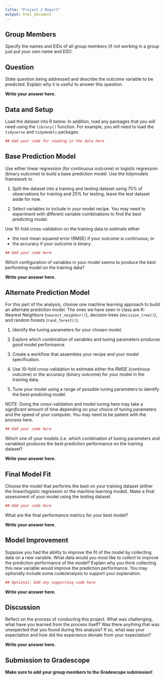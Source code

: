 ```yaml
---
title: "Project 2 Report"
output: html_document
---
```


## Group Members

Specify the names and EIDs of all group members (if not working in a group just put your own name and EID):



## Question

State question being addressed and describe the outcome variable to be predicted. Explain why it is useful to answer this question.

**Write your answer here.**


## Data and Setup

Load the dataset into R below. In addition, load any packages that you will need using the `library()` function. For example, you will need to load the `tidyverse` and `tidymodels` packages.


```r
## Add your code for reading in the data here

```


## Base Prediction Model

Use either linear regression (for continuous outcome) or logistic regression (binary outcome) to build a base prediction model. Use the tidymodels framework to 

1. Split the dataset into a training and testing dataset using 75% of observations for training and 25% for testing; leave the test dataset aside for now.

2. Select variables to include in your model recipe. You may need to experiment with different variable combinations to find the best predicting model.

Use 10-fold cross-validation on the training data to estimate either 

* the root mean squared error (RMSE) if your outcome is continuous; or 
* the accuracy if your outcome is binary.


```r
## Add your code here

```

Which configuration of variables in your model seems to produce the best performing model on the training data?

**Write your answer here.**



## Alternate Prediction Model

For this part of the analysis, choose one machine learning approach to build an alternate prediction model. The ones we have seen in class are K-Nearest Neighbors (`nearest_neighbor()`), decision trees (`decision_tree()`), and random forests (`rand_forest()`). 

1. Identify the tuning parameters for your chosen model.

2. Explore which combination of variables and tuning parameters produces good model performance.

3. Create a workflow that assembles your recipe and your model specification.

4. Use 10-fold cross-validation to estimate either the RMSE (continous outcome) or the accuracy (binary outcome) for your model in the training data.

5. Tune your model using a range of possible tuning parameters to identify the best-predicting model

NOTE: Doing the cross-validation and model tuning here may take a *significant* amount of time depending on your choice of tuning parameters and the speed of your computer. You may need to be patient with the process here.


```r
## Add your code here

```

Which one of your models (i.e. which combination of tuning parameters and variables) produces the best prediction performance on the training dataset?

**Write your answer here.**


## Final Model Fit

Choose the model that performs the best on your training dataset (either the linear/logistic regression or the machine learning model). Make a final assessment of your model using the testing dataset.


```r
## Add your code here

```


What are the final performance metrics for your best model?

**Write your answer here.**



## Model Improvement


Suppose you had the ability to improve the fit of the model by collecting data on a new variable. What data would you most like to collect to improve the prediction performance of the model? Explain why you think collecting this new variable would improve the prediction performance. You may optionally include some code/analysis to support your explanation.

```r
## Optional: Add any supporting code here

```

**Write your answer here.**




## Discussion

Reflect on the process of conducting this project. What was challenging, what have you learned from the process itself? Was there anything that was unexpected that you found during this analysis? If so, what was your expectation and how did the experience deviate from your expectation?

**Write your answer here.**





## Submission to Gradescope

**Make sure to add your group members to the Gradescope submission!**